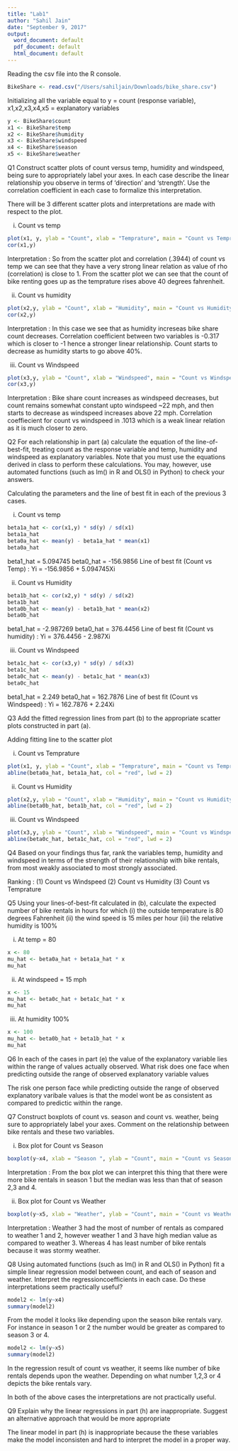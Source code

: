 ```yaml
---
title: "Lab1"
author: "Sahil Jain"
date: "September 9, 2017"
output:
  word_document: default
  pdf_document: default
  html_document: default
---
```


Reading the csv file into the R console. 
```r
BikeShare <- read.csv("/Users/sahiljain/Downloads/bike_share.csv")
```

Initializing all the variable equal to y = count (response variable), x1,x2,x3,x4,x5 = explanatory variables  
```r
y <- BikeShare$count
x1 <- BikeShare$temp
x2 <- BikeShare$humidity
x3 <- BikeShare$windspeed
x4 <- BikeShare$season
x5 <- BikeShare$weather
```


Q1 Construct scatter plots of count versus temp, humidity and windspeed, being sure to appropriately label your axes. In each case describe the linear relationship you observe in terms of ‘direction’ and ‘strength’. Use the correlation coefficient
in each case to formalize this interpretation.

There will be 3 different scatter plots and interpretations are made with respect to the plot. 

(i) Count vs temp 

```r
plot(x1, y, ylab = "Count", xlab = "Temprature", main = "Count vs Temprature", pch = 10)
cor(x1,y)
```
Interpretation : So from the scatter plot and correlation (.3944) of count vs temp we can see that they have a very strong linear relation as value of rho (correlation) is close to 1. From the scatter plot we can see that the count of bike renting goes up as the temprature rises above 40 degrees fahrenheit.

(ii) Count vs humidity 

```r
plot(x2,y, ylab = "Count", xlab = "Humidity", main = "Count vs Humidity")
cor(x2,y)
```
Interpretation : In this case we see that as humidity increseas bike share count decreases. Correlation coefficient between two variables is -0.317 which is closer to -1 hence a stronger linear relationship. Count starts to decrease as humidity starts to go above 40%. 

(iii) Count vs Windspeed 

```r
plot(x3,y, ylab = "Count", xlab = "Windspeed", main = "Count vs Windspeed")
cor(x3,y)
```
Interpretation : Bike share count increases as windspeed decreases, but count remains somewhat constant upto windspeed ~22 mph, and then starts to decrease as windspeed increases above 22 mph. Correlation coeffiecient for count vs windspeed in .1013 which is a weak linear relation as it is much closer to zero. 

Q2 For each relationship in part (a) calculate the equation of the line-of-best-fit, treating count as the response variable and temp, humidity and windspeed as explanatory variables. Note that you must use the equations derived in class to perform these calculations. You may, however, use automated
functions (such as lm() in R and OLS() in Python) to check your answers.

Calculating the parameters and the line of best fit in each of the previous 3 cases. 

(i) Count vs temp 

```r
beta1a_hat <- cor(x1,y) * sd(y) / sd(x1)
beta1a_hat
beta0a_hat <- mean(y) - beta1a_hat * mean(x1)
beta0a_hat
```
beta1_hat = 5.094745
beta0_hat = -156.9856
Line of best fit (Count vs Temp) : Yi = -156.9856 + 5.094745Xi

(ii) Count vs Humidity 

```r
beta1b_hat <- cor(x2,y) * sd(y) / sd(x2)
beta1b_hat
beta0b_hat <- mean(y) - beta1b_hat * mean(x2)
beta0b_hat
```
beta1_hat = -2.987269
beta0_hat = 376.4456
Line of best fit (Count vs humidity) : Yi = 376.4456 - 2.987Xi

(iii) Count vs Windspeed

```r
beta1c_hat <- cor(x3,y) * sd(y) / sd(x3)
beta1c_hat
beta0c_hat <- mean(y) - beta1c_hat * mean(x3)
beta0c_hat
```
beta1_hat = 2.249
beta0_hat = 162.7876 
Line of best fit (Count vs Windspeed) : Yi = 162.7876 + 2.24Xi

Q3 Add the fitted regression lines from part (b) to the appropriate scatter plots constructed in part (a).

Adding fitting line to the scatter plot 

(i) Count vs Temprature 

```r
plot(x1, y, ylab = "Count", xlab = "Temprature", main = "Count vs Temprature", pch = 10)
abline(beta0a_hat, beta1a_hat, col = "red", lwd = 2)
```

(ii) Count vs Humidity
```r
plot(x2,y, ylab = "Count", xlab = "Humidity", main = "Count vs Humidity", pch = 10)
abline(beta0b_hat, beta1b_hat, col = "red", lwd = 2)
```

(iii) Count vs Windspeed
```r
plot(x3,y, ylab = "Count", xlab = "Windspeed", main = "Count vs Windspeed", pch = 10)
abline(beta0c_hat, beta1c_hat, col = "red", lwd = 2)
```

Q4  Based on your findings thus far, rank the variables temp, humidity and windspeed in terms of the strength of their relationship with bike rentals, from most weakly associated to most strongly associated.

Ranking : 
(1) Count vs Windspeed
(2) Count vs Humidity
(3) Count vs Temprature

Q5 Using your lines-of-best-fit calculated in (b), calculate the expected number of bike rentals in hours for which
(i) the outside temperature is 80 degrees Fahrenheit
(ii) the wind speed is 15 miles per hour
(iii) the relative humidity is 100%

(i) At temp = 80 
```r
x <- 80
mu_hat <- beta0a_hat + beta1a_hat * x
mu_hat 
```
(ii) At windspeed = 15 mph 
```r
x <- 15
mu_hat <- beta0c_hat + beta1c_hat * x
mu_hat
```
(iii) At humidity 100% 
```r
x <- 100
mu_hat <- beta0b_hat + beta1b_hat * x
mu_hat 
```

Q6 In each of the cases in part (e) the value of the explanatory variable lies within the range of values actually observed. What risk does one face when predicting outside the range of observed explanatory variable values

The risk one person face while predicting outside the range of observed explanatory varibale values is that the model wont be as consistent as compared to predictic within the range. 

Q7 Construct boxplots of count vs. season and count vs. weather, being sure to appropriately label your axes. Comment on the relationship between bike rentals and these two variables.

(i) Box plot for Count vs Season 

```r
boxplot(y~x4, xlab = "Season ", ylab = "Count", main = "Count vs Season")
```
Interpretation : From the box plot we can interpret this thing that there were more bike rentals in season 1 but the median was less than that of season 2,3 and 4.

(ii) Box plot for Count vs Weather 

```r
boxplot(y~x5, xlab = "Weather", ylab = "Count", main = "Count vs Weather")
```
Interpretation : Weather 3 had the most of number of rentals as compared to weather 1 and 2, however weather 1 and 3 have high median value as compared to weather 3. Whereas 4 has least number of bike rentals because it was stormy weather. 

Q8  Using automated functions (such as lm() in R and OLS() in Python) fit a simple linear regression model between count, and each of season and weather. Interpret the regressioncoefficients in each case. Do these interpretations seem practically useful? 

```r
model2 <- lm(y~x4)
summary(model2)
```
From the model it looks like depending upon the season bike rentals vary. For instance in season 1 or 2 the number would be greater as compared to season 3 or 4. 

```r
model2 <- lm(y~x5)
summary(model2)
```
In the regression result of count vs weather, it seems like number of bike rentals depends upon the weather. Depending on what number 1,2,3 or 4 depicts the bike rentals vary. 

In both of the above cases the interpretations are not practically useful. 

Q9  Explain why the linear regressions in part (h) are inappropriate. Suggest an alternative approach that would be more appropriate 

The linear model in part (h) is inappropriate because the these variables make the model inconsisten and hard to interpret the model in a proper way. 
 




